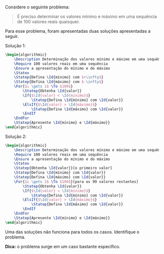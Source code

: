 <!-- Mínimo e máximo simultâneos e excludentes -->
::: {#exr-0025}
Considere o seguinte problema:

> É preciso determinar os valores mínimo e máximo em uma sequência de 100 valores reais quaisquer.

Para esse problema, foram apresentadas duas soluções apresentadas a seguir.

Solução 1:

```latex {.pseudocode}
\begin{algorithmic}
    \Description Determinação dos valores mínimo e máximo em uma sequência de 100 valores reais
    \Require 100 valores reais em uma sequência
    \Ensure a apresentação do mínimo e do máximo
    \Statex
    \Statep{Defina \Id{mínimo} com $+\infty$}
    \Statep{Defina \Id{máximo} com $-\infty$}
    \For{$i \gets 1$ \To $100$}
        \Statep{Obtenha \Id{valor}}
        \If{$\Id{valor} < \Id{mínimo}$}
            \Statep{Defina \Id{mínimo} com \Id{valor}}
        \ElsIf{$\Id{valor} > \Id{máximo}$}
            \Statep{Defina \Id{máximo} com \Id{valor}}
        \EndIf
    \EndFor
    \Statep{Apresente \Id{mínimo} e \Id{máximo}}
\end{algorithmic}
```
Solução 2:

```latex {.pseudocode}
\begin{algorithmic}
    \Description Determinação dos valores mínimo e máximo em uma sequência de 100 valores reais
    \Require 100 valores reais em uma sequência
    \Ensure a apresentação do mínimo e do máximo
    \Statex
    \Statep{Obtenha \Id{valor}}[o primeiro valor]
    \Statep{Defina \Id{mínimo} com \Id{valor}}
    \Statep{Defina \Id{máximo} com \Id{valor}}
    \For{$i \gets 2$ \To $100$}[para os 99 valores restantes]
        \Statep{Obtenha \Id{valor}}
        \If{$\Id{valor} < \Id{mínimo}$}
            \Statep{Defina \Id{mínimo} com \Id{valor}}
        \ElsIf{$\Id{valor} > \Id{máximo}$}
            \Statep{Defina \Id{máximo} com \Id{valor}}
        \EndIf
    \EndFor
    \Statep{Apresente \Id{mínimo} e \Id{máximo}}
\end{algorithmic}
```

Uma das soluções não funciona para todos os casos. Identifique o problema.

**Dica:** o problema surge em um caso bastante específico.
:::